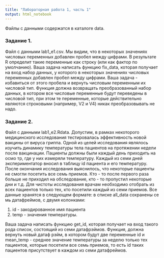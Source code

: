 ```yaml
---
title: "Лабораторная работа 1, часть 1"
output: html_notebook
---
```


Файлы с данными содержатся в каталоге data.

### Задание 1.
Файл с данными lab1_e1.csv. Мы видим, что в некоторых значениях числовых
переменных добавлен пробел между цифрами. В результате R определит такие переменные
как строку (или как фактор по умолчанию). Ваша задача написать функцию fix_data, которая
получает на вход набор данных, у которого в некоторых значениях числовых переменных
добавлен пробел между цифрами. Ваша задача
-
избавиться от этого пробела и вернуть
числовым переменным их числовой тип. Функция должна возвращать преобразованный
набор данных,
в котором все числовые переменные будут переведены в числовой тип, при
этом те переменные, которые действительно являются строковыми (например, V2 и V4) никак
преобразовывать не надо.

### Задание 2.
Файл с данными lab1_e2.Rdata. Допустим, в рамках некоторого
медицинского исследования
тестировалась эффективность новой вакцины от вируса гриппа. Одной из целей исследования
являлось изучить динамику температуры тела пациентов на протяжении недели после
вакцинации.
Пациенты должны были каждый день приходить на осмо
тр, где у них измеряли температуру.
Каждый из семи дней экспериментатор вносил в таблицу id пациента и его температуру. После
окончания исследования выяснилось, что некоторые пациенты не смогли посетить все семь
приемов. Кто - то после первого раза больше не приходил на обследование, кто - то пропустил
некоторые дни и т.д.
Для чистоты исследования врачам необходимо отобрать из всех пациентов только тех, кто
посетили каждый из семи приемов.
Все данные хранятся в следующем формате: в списке all_data сохранены се
мь датафреймов, с
двумя колонками:

1. id - закодированное имя пациента
2. temp - значения температуры.

Ваша задача написать функцию get_id, которая получает на
вход такого рода список, состоящий из семи датафрэймов. Функция, должна вернуть новый
датаф
рэйм, в котором будут две переменные id и mean_temp
-
среднее значение температуры
за неделю только тех пациентов, которые посетили все семь приемов, то есть id таких
пациентов присутствует в каждом из семи датафреймов.